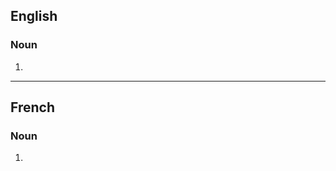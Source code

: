 ==English==

===Noun===
{{head|en|noun form}}

# {{plural of|en|embonpoint}}

----

==French==

===Noun===
{{head|fr|noun form|g=m}}

# {{plural of|fr|embonpoint}}
